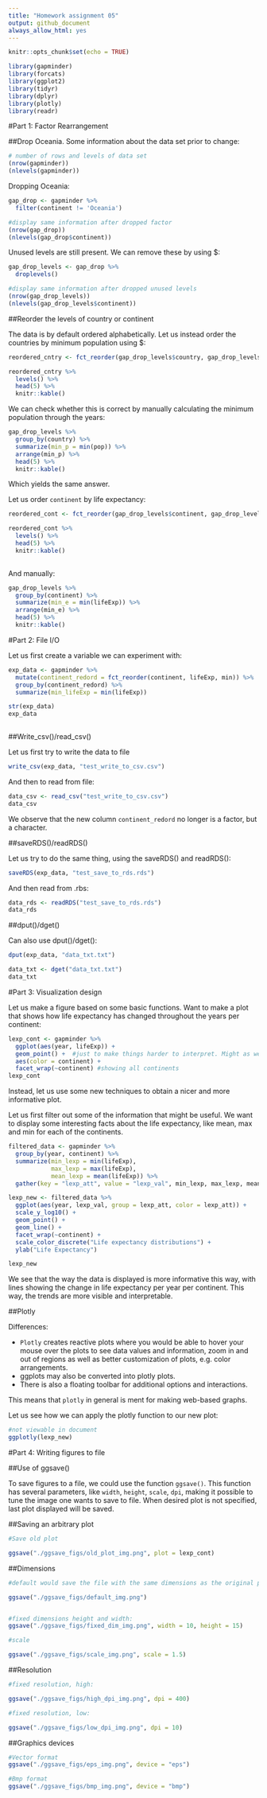 ```yaml
---
title: "Homework assignment 05"
output: github_document
always_allow_html: yes
---
```


```r
knitr::opts_chunk$set(echo = TRUE)

```

```r

library(gapminder)
library(forcats)
library(ggplot2)
library(tidyr)
library(dplyr)
library(plotly)
library(readr)


```
#Part 1: Factor Rearrangement

##Drop Oceania.
Some information about the data set prior to change:
```r

# number of rows and levels of data set
(nrow(gapminder))
(nlevels(gapminder))
```
Dropping Oceania:

```r
gap_drop <- gapminder %>% 
  filter(continent != 'Oceania')

#display same information after dropped factor
(nrow(gap_drop))
(nlevels(gap_drop$continent))
```

Unused levels are still present. We can remove these by using $\texttt{droplevels()}:

```r
gap_drop_levels <- gap_drop %>% 
  droplevels()

#display same information after dropped unused levels
(nrow(gap_drop_levels))
(nlevels(gap_drop_levels$continent))
```

##Reorder the levels of country or continent

The data is by default ordered alphabetically. Let us instead order the countries by minimum population using $\texttt{fct_reorder}:

```r
reordered_cntry <- fct_reorder(gap_drop_levels$country, gap_drop_levels$pop, min) 

reordered_cntry %>% 
  levels() %>% 
  head(5) %>% 
  knitr::kable()
```
We can check whether this is correct by manually calculating the minimum population through the years:
```r
gap_drop_levels %>% 
  group_by(country) %>% 
  summarize(min_p = min(pop)) %>% 
  arrange(min_p) %>% 
  head(5) %>% 
  knitr::kable()

```
Which yields the same answer.


Let us order $\texttt{continent}$ by life expectancy:

```r

reordered_cont <- fct_reorder(gap_drop_levels$continent, gap_drop_levels$lifeExp, min) 

reordered_cont %>% 
  levels() %>% 
  head(5) %>% 
  knitr::kable()
  
```

And manually:

```r
gap_drop_levels %>% 
  group_by(continent) %>% 
  summarize(min_e = min(lifeExp)) %>% 
  arrange(min_e) %>% 
  head(5) %>% 
  knitr::kable()
```


#Part 2: File I/O

Let us first create a variable we can experiment with:

```r
exp_data <- gapminder %>% 
  mutate(continent_redord = fct_reorder(continent, lifeExp, min)) %>% 
  group_by(continent_redord) %>%
  summarize(min_lifeExp = min(lifeExp))

str(exp_data)
exp_data
  
```


##Write_csv()/read_csv()

Let us first try to write the data to file

```r
write_csv(exp_data, "test_write_to_csv.csv")

```

And then to read from file:

```r
data_csv <- read_csv("test_write_to_csv.csv")
data_csv
```
  We observe that the new column $\texttt{continent_redord}$ no longer is a factor, but a character. 
  
##saveRDS()/readRDS()
  
  Let us try to do the same thing, using the saveRDS() and readRDS():
  
```r
saveRDS(exp_data, "test_save_to_rds.rds")

```

And then read from .rbs:

```r
data_rds <- readRDS("test_save_to_rds.rds")
data_rds

```

##dput()/dget()

Can also use dput()/dget():

```r
dput(exp_data, "data_txt.txt")

```
```r
data_txt <- dget("data_txt.txt")
data_txt
```

#Part 3: Visualization design


Let us make a figure based on some basic functions. Want to make a plot that shows how life expectancy has changed throughout the years per continent:

```r
lexp_cont <- gapminder %>% 
  ggplot(aes(year, lifeExp)) +
  geom_point() +  #just to make things harder to interpret. Might as well use geom_smooth or geom_line
  aes(color = continent) + 
  facet_wrap(~continent) #showing all continents
lexp_cont
```


Instead, let us use some new techniques to obtain a nicer and more informative plot.

Let us first filter out some of the information that might be useful. We want to display some interesting facts about the life expectancy, like mean, max and min for each of the continents.
```r

filtered_data <- gapminder %>% 
  group_by(year, continent) %>% 
  summarize(min_lexp = min(lifeExp),
            max_lexp = max(lifeExp),
            mean_lexp = mean(lifeExp)) %>% 
  gather(key = "lexp_att", value = "lexp_val", min_lexp, max_lexp, mean_lexp)

lexp_new <- filtered_data %>% 
  ggplot(aes(year, lexp_val, group = lexp_att, color = lexp_att)) +
  scale_y_log10() + 
  geom_point() +
  geom_line() +
  facet_wrap(~continent) + 
  scale_color_discrete("Life expectancy distributions") +
  ylab("Life Expectancy")

lexp_new


```

We see that the way the data is displayed is more informative this way, with lines showing the change in life expectancy per year per continent. This way, the trends are more visible and interpretable. 

##Plotly


Differences:

-   $\texttt{Plotly}$ creates reactive plots where you would be able to hover your mouse over the plots to see data values and information, zoom in and out of regions as well as better customization of plots, e.g. color arrangements.
- ggplots may also be converted into plotly plots. 
- There is also a floating toolbar for additional options and interactions.

This means that $\texttt{plotly}$ in general is ment for making web-based graphs.   

Let us see how we can apply the plotly function to our new plot:

```r

#not viewable in document
ggplotly(lexp_new)
```

#Part 4: Writing figures to file

##Use of ggsave()

To save figures to a file, we could use the function $\texttt{ggsave()}$. This function has several parameters, like $\texttt{width}$, $\texttt{height}$, $\texttt{scale}$, $\texttt{dpi}$, making it possible to tune the image one wants to save to file. When desired plot is not specified, last plot displayed will be saved. 

##Saving an arbitrary plot

```r


#Save old plot

ggsave("./ggsave_figs/old_plot_img.png", plot = lexp_cont)

```


##Dimensions

```r


#default would save the file with the same dimensions as the original plot

ggsave("./ggsave_figs/default_img.png")


#fixed dimensions height and width:
ggsave("./ggsave_figs/fixed_dim_img.png", width = 10, height = 15)

#scale

ggsave("./ggsave_figs/scale_img.png", scale = 1.5)


```

##Resolution

```r
#fixed resolution, high:

ggsave("./ggsave_figs/high_dpi_img.png", dpi = 400)

#fixed resolution, low:

ggsave("./ggsave_figs/low_dpi_img.png", dpi = 10)


```

##Graphics devices

```r

#Vector format
ggsave("./ggsave_figs/eps_img.png", device = "eps")

#Bmp format
ggsave("./ggsave_figs/bmp_img.png", device = "bmp")



```

